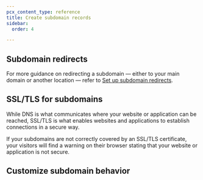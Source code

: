 ```yaml
---
pcx_content_type: reference
title: Create subdomain records
sidebar:
  order: 4

---
```



<Render file="create-subdomain-record" product="dns" />

## Subdomain redirects

For more guidance on redirecting a subdomain — either to your main domain or another location — refer to [Set up subdomain redirects](/fundamentals/manage-domains/manage-subdomains/#set-up-redirects).

## SSL/TLS for subdomains

While DNS is what communicates where your website or application can be reached, SSL/TLS is what enables websites and applications to establish connections in a secure way.

If your subdomains are not correctly covered by an SSL/TLS certificate, your visitors will find a warning on their browser stating that your website or application is not secure.

<Render file="ssltls-subdomains" product="dns" />

## Customize subdomain behavior

<Render file="subdomain-customization" product="dns" />
